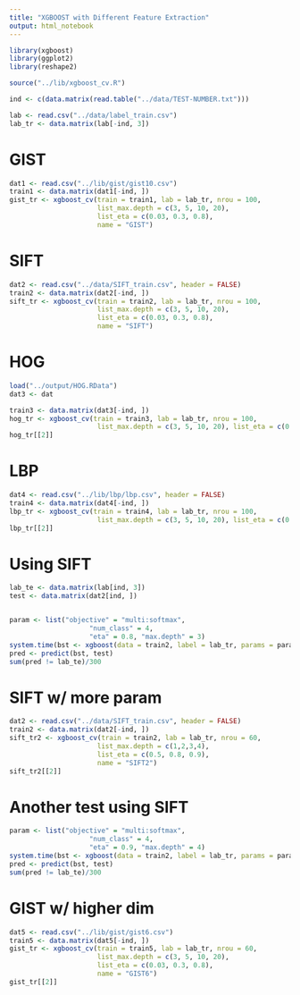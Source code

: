 ```yaml
---
title: "XGBOOST with Different Feature Extraction"
output: html_notebook
---
```


```r
library(xgboost)
library(ggplot2)
library(reshape2)

source("../lib/xgboost_cv.R")
```


```r
ind <- c(data.matrix(read.table("../data/TEST-NUMBER.txt")))

lab <- read.csv("../data/label_train.csv")
lab_tr <- data.matrix(lab[-ind, 3])
```


# GIST
```r
dat1 <- read.csv("../lib/gist/gist10.csv")
train1 <- data.matrix(dat1[-ind, ])
gist_tr <- xgboost_cv(train = train1, lab = lab_tr, nrou = 100, 
                      list_max.depth = c(3, 5, 10, 20), 
                      list_eta = c(0.03, 0.3, 0.8), 
                      name = "GIST")
```

# SIFT
```r
dat2 <- read.csv("../data/SIFT_train.csv", header = FALSE)
train2 <- data.matrix(dat2[-ind, ])
sift_tr <- xgboost_cv(train = train2, lab = lab_tr, nrou = 100, 
                      list_max.depth = c(3, 5, 10, 20), 
                      list_eta = c(0.03, 0.3, 0.8),
                      name = "SIFT")
```

# HOG
```r
load("../output/HOG.RData")
dat3 <- dat

train3 <- data.matrix(dat3[-ind, ])
hog_tr <- xgboost_cv(train = train3, lab = lab_tr, nrou = 100, 
                      list_max.depth = c(3, 5, 10, 20), list_eta = c(0.03, 0.3, 0.8), name = "HOG")
hog_tr[[2]]
```

# LBP
```r
dat4 <- read.csv("../lib/lbp/lbp.csv", header = FALSE)
train4 <- data.matrix(dat4[-ind, ])
lbp_tr <- xgboost_cv(train = train4, lab = lab_tr, nrou = 100, 
                      list_max.depth = c(3, 5, 10, 20), list_eta = c(0.03, 0.3, 0.8), name = "LBP")
lbp_tr[[2]]
```

# Using SIFT
```r
lab_te <- data.matrix(lab[ind, 3])
test <- data.matrix(dat2[ind, ])


param <- list("objective" = "multi:softmax",
                    "num_class" = 4,
                    "eta" = 0.8, "max.depth" = 3)
system.time(bst <- xgboost(data = train2, label = lab_tr, params = param, nrounds = 40, verbose = 0))
pred <- predict(bst, test)
sum(pred != lab_te)/300

```

# SIFT w/ more param
```r
dat2 <- read.csv("../data/SIFT_train.csv", header = FALSE)
train2 <- data.matrix(dat2[-ind, ])
sift_tr2 <- xgboost_cv(train = train2, lab = lab_tr, nrou = 60, 
                      list_max.depth = c(1,2,3,4), 
                      list_eta = c(0.5, 0.8, 0.9),
                      name = "SIFT2")
sift_tr2[[2]]
```

# Another test using SIFT
```r
param <- list("objective" = "multi:softmax",
                    "num_class" = 4,
                    "eta" = 0.9, "max.depth" = 4)
system.time(bst <- xgboost(data = train2, label = lab_tr, params = param, nrounds = 35, verbose = 0))
pred <- predict(bst, test)
sum(pred != lab_te)/300
```

# GIST w/ higher dim
```r
dat5 <- read.csv("../lib/gist/gist6.csv")
train5 <- data.matrix(dat5[-ind, ])
gist_tr <- xgboost_cv(train = train5, lab = lab_tr, nrou = 60, 
                      list_max.depth = c(3, 5, 10, 20), 
                      list_eta = c(0.03, 0.3, 0.8), 
                      name = "GIST6")
gist_tr[[2]]
```

